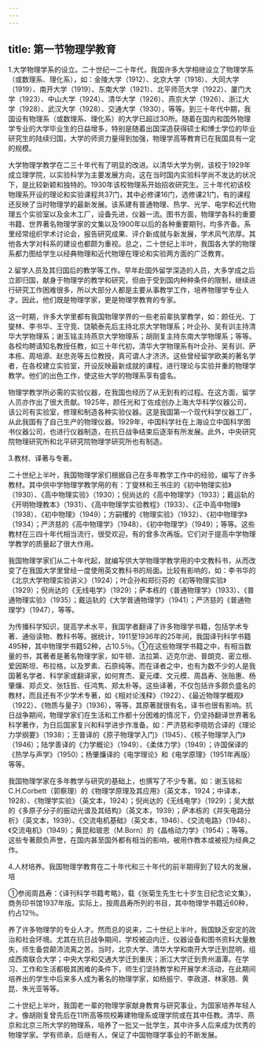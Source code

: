 ```yaml
---
---
---
```

title: 第一节物理学教育
---



1.大学物理学系的设立。二十世纪一二十年代，我国许多大学相继设立了物理学系（或数理系、理化系），如：金陵大学（1912）、北京大学（1918）、大同大学（1919）、南开大学（1919）、东南大学（1921）、北平师范大学（1922）、厦门大学（1923）、中山大学（1924）、清华大学（1926）、燕京大学（1926）、浙江大学（1928）、武汉大学（1928）、交通大学（1930），等等。到三十年代中期，我国设有物理系（或数理系、理化系）的大学已超过30所。随着在国内和国外物理学专业的大学毕业生的日益增多，特别是随着出国深造获得硕士和博士学位的毕业研究生的陆续归国，大学的师资力量得到加强，物理学高等教育已在我国具有一定的规模。

大学物理学教学在二三十年代有了明显的改进。以清华大学为例，该校于1929年成立理学院，以实验科学为主要发展方向，这在当时国内实验科学尚不发达的状况下，是比较新颖和独特的。1930年该校物理系开始招收研究生。三十年代初该校物理系开设的理论和实验课程共37门，其中必修课16门，选修课21门，有的课程还反映了当时物理学的最新发展。该系建有普通物理、热学、光学、电学和近代物理五个实验室以及金木工厂，设备先进，仪器一流。图书方面，物理学各科的重要书籍、世界著名物理学家的文集以及1900年以后的各种重要期刊，均多齐备。系里经常组织学术讨论会，报告研究成果、评介新成就与新发展，学术风气浓厚。其他各大学对科系的建设也都颇为重视。总之，二十世纪上半叶，我国各大学的物理系都力图给学生以经典物理和近代物理在理论和实验两方面的广泛教育。

2.留学人员及其归国后的教学等工作。早年赴国外留学深造的人员，大多学成之后立即归国，献身于物理学的教学和研究，但由于受到国内种种条件的限制，继续进行研究工作困难很多，所以大部分人都是主要从事教学工作，培养物理学专业人才。因此，他们既是物理学家，更是物理学教育的专家。

这一时期，许多大学里都有我国物理学界的一些老前辈执掌教学，如：颜任光、丁燮林、李书华、王守竞、饶毓泰先后主持北京大学物理系；叶企孙、吴有训主持清华大学物理系；谢玉铭主持燕京大学物理系；胡刚复主持东南大学物理系；等等。各校均聘请知名教授任教，如三十年代初，清华大学物理系有叶企孙、吴有训、萨本栋、周培源、赵忠尧等五位教授，真可谓人才济济。这些曾经留学欧美的著名学者，在各校建立实验室，开设反映最新成就的课程，进行理论与实验并重的物理学教学。他们的出色工作，使这些大学的物理系享有盛名。

物理学教学所必需的实验仪器，在我国也经历了从无到有的过程。在这方面，留学人员亦作出了很大贡献。1925年，颜任光和丁佐成创办上海大华科学仪器公司，该公司有实验室，修理和制造各种实验仪器。这是我国第一个现代科学仪器工厂，从此我国有了自己生产的物理仪器。1929年，中国科学社在上海设立中国科学图书仪器公司，也进行仪器制造，在抗日战争结束后逐渐有所发展。此外，中央研究院物理研究所和北平研究院物理学研究所也有制造。

3.教材、译著与专著。

二十世纪上半叶，我国物理学家们根据自己在多年教学工作中的经验，编写了许多教材。其中供中学物理学教学用的有：丁燮林和王书庄的《初中物理实验》（1930）、《高中物理实验》（1930）；倪尚达的《高中物理学》（1933）；戴运轨的《开明物理教本》（1931）、《高中物理学实验教程》（1933）、《正中高中物理》（1938）、《初中物理》（1949）；方嗣欔的《物理实验》（1932）、《初中物理学》（1934）；严济慈的《高中物理学》（1948）、《初中物理学》（1949）；等等。这些教材在三四十年代相当流行，很受欢迎，有的曾多次再版。它们对于提高中学物理学教学的质量起了很大作用。

我国物理学家们从二十年代起，就编写供大学物理学教学用的中文教科书，从而改变了在我国大学里曾经一度使用英文教科书的局面。比较有影响的，如：李书华的《北京大学物理实验讲义》（1924）；叶企孙和郑衍芬的《初等物理实验》（1929）；倪尚达的《无线电学》（1929）；萨本栋的《普通物理学》（1933）、《普通物理实验》（1935）；戴运轨的《大学普通物理学》（1941）；严济慈的《普通物理学》（1947），等等。

为传播科学知识，提高学术水平，我国学者翻译了许多物理学书籍，包括学术专著、通俗读物、教科书等。据统计，1911至1936年的25年间，我国译刊科学书籍495种，其中物理学书籍52种，占10.5％。①在这些物理学书籍之中，有相当数量的书，其著者是著名物理学家，如牛顿、法拉第、迈克尔逊、普朗克、密立根、爱因斯坦、布拉格，以及罗素、石原纯等。而在译者之中，也有为数不少的人是我国著名学者、科学家或翻译家，如何育杰、夏元瑮、文元模、周昌寿、张贻惠、杨肇燫、郑贞文、张钰哲、任鸿隽、郑太朴等。这些译著，不仅包括许多颇负盛名的教材，而且还有不少学术专著，如《相对论浅释》（1922）、《最近物理学概观》（1922）、《物质与量子》（1936），等等，其原著就很有名，译书也很有影响。抗日战争期间，物理学家们在生活和工作都十分困难的情况下，仍坚持翻译世界著名科学著作，为日后国家复兴和科学进步作准备。如：严济慈和李晓昉合译的《理论力学纲要》（1938）；王普译的《原子物理学入门》（1945）、《核子物理学入门》（1946）；陆学善译的《力学概论》（1949）、《柔体力学》（1949）；许国保译的《热学与声学》（1950）；杨肇燫译的《电学理论》和《电学原理》（1951年再版）等等。

我国物理学家在多年教学与研究的基础上，也撰写了不少专著。如：谢玉铭和C.H.Corbett（郭察理）的《物理学原理及其应用》（英文本，1924；中译本，1928）、《物理学实验》（英文本，1924）；倪尚达的《无线电学》（1929）；吴大猷的《多原子分子的振动光谱及其结构》（英文本，1939）；萨本栋的《并矢电路分析》（英文本，1939）、《交流电机基础》（英文本，1946）、《交流电路》（1948）、《交流电机》（1949）；黄昆和玻恩（M.Born）的《晶格动力学》（1954）；等等。这些专著颇负声誉，在国内甚至国外都有相当的影响，被用作教本或被视为经典之作。

4.人材培养。我国物理学教育在二十年代和三十年代的前半期得到了较大的发展，培

①参阅周昌寿：《译刊科学书籍考略》，载《张菊生先生七十岁生日纪念论文集》，商务印书馆1937年版。实际上，按周昌寿所列的书目，其中物理学书籍近60种，约占12％。

养了许多物理学的专业人才。然而总的说来，二十世纪上半叶，我国缺乏安定的政治和社会环境。尤其在抗日战争期间，学校被迫内迁，仪器设备和图书资料大量散失，师生备尝颠沛流离之苦。当时，北京大学、清华大学和南开大学迁到昆明，组成西南联合大学；中央大学和交通大学迁到重庆；浙江大学迁到贵州湄潭。在学习、工作和生活都极其困难的条件下，师生们坚持教学和开展学术活动，在此期间培养出的学生中后来多人成为著名的物理学家，如杨振宁、李政道、林家翘、黄昆、朱光亚等等。

二十世纪上半叶，我国老一辈的物理学家献身教育与研究事业，为国家培养年轻人才。像胡刚复曾先后在11所高等院校筹建物理系或理学院或在其中任教。清华、燕京和北京三所大学的物理系，培养了一批又一批学生，其中许多人后来成为优秀的物理学家。学有师承，后继有人，保证了中国物理学事业的不断发展。